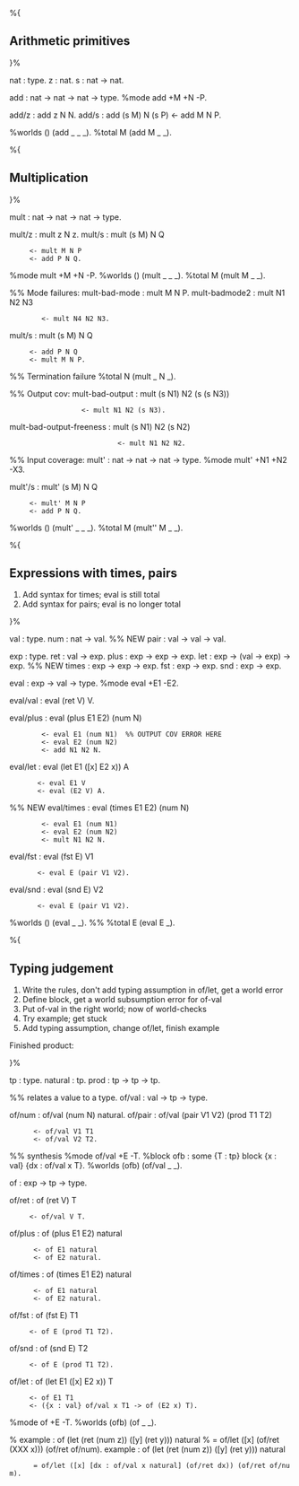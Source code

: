 %{

== Arithmetic primitives ==

}%

nat : type.  
z : nat.
s : nat -> nat.

add : nat -> nat -> nat -> type.
%mode add +M +N -P.

add/z : add z N N.
add/s : add (s M) N (s P) <- add M N P.

%worlds () (add _ _ _).
%total M (add M _ _).

%{

== Multiplication ==

}%

mult : nat -> nat -> nat -> type.

mult/z : mult z N z.
mult/s : mult (s M) N Q
	  <- mult M N P
	  <- add P N Q.

%mode mult +M +N -P.
%worlds () (mult _ _ _).
%total M (mult M _ _).

%% Mode failures:
mult-bad-mode : mult M N P.
mult-badmode2 : mult N1 N2 N3 
		 <- mult N4 N2 N3.  
mult/s : mult (s M) N Q
	  <- add P N Q
	  <- mult M N P.

%% Termination failure
%total N (mult _ N _).

%% Output cov:
mult-bad-output : mult (s N1) N2 (s (s N3))
                   <- mult N1 N2 (s N3).
mult-bad-output-freeness : mult (s N1) N2 (s N2)
                            <- mult N1 N2 N2.

%% Input coverage:
mult' : nat -> nat -> nat -> type.
%mode mult' +N1 +N2 -X3.

mult'/s : mult' (s M) N Q
	  <- mult' M N P
	  <- add P N Q.

%worlds () (mult' _ _ _).
%total M (mult'' M _ _).

%{

== Expressions with times, pairs ==

# Add syntax for times; eval is still total
# Add syntax for pairs; eval is no longer total

}%

val : type.
num  : nat -> val.
%% NEW
pair : val -> val -> val.

exp : type.
ret : val -> exp.
plus  : exp -> exp -> exp.
let : exp -> (val -> exp) -> exp.
%% NEW
times : exp -> exp -> exp.
fst : exp -> exp.
snd : exp -> exp.

eval : exp -> val -> type.
%mode eval +E1 -E2.

eval/val : eval (ret V) V.

eval/plus : eval (plus E1 E2) (num N)
	     <- eval E1 (num N1)  %% OUTPUT COV ERROR HERE
	     <- eval E2 (num N2)
	     <- add N1 N2 N.

eval/let : eval (let E1 ([x] E2 x)) A
	    <- eval E1 V
	    <- eval (E2 V) A.

%% NEW
eval/times : eval (times E1 E2) (num N)
	     <- eval E1 (num N1)
	     <- eval E2 (num N2)
	     <- mult N1 N2 N.

eval/fst : eval (fst E) V1
	    <- eval E (pair V1 V2).

eval/snd : eval (snd E) V2
	    <- eval E (pair V1 V2).

%worlds () (eval _ _).
%% %total E (eval E _).

%{

== Typing judgement ==

# Write the rules, don't add typing assumption in of/let, get a world error
# Define block, get a world subsumption error for of-val
# Put of-val in the right world; now of world-checks
# Try example; get stuck
# Add typing assumption, change of/let, finish example

Finished product:

}%

tp : type.
natural : tp.
prod : tp -> tp -> tp.

%% relates a value to a type.
of/val : val -> tp -> type.

of/num : of/val (num N) natural.  
of/pair : of/val (pair V1 V2) (prod T1 T2)
	   <- of/val V1 T1
	   <- of/val V2 T2.

%% synthesis 
%mode of/val +E -T.
%block ofb : some {T : tp} block {x : val} {dx : of/val x T}.
%worlds (ofb) (of/val _ _).

of : exp -> tp -> type.

of/ret : of (ret V) T
	  <- of/val V T.
of/plus : of (plus E1 E2) natural
	   <- of E1 natural
	   <- of E2 natural.
of/times : of (times E1 E2) natural
	   <- of E1 natural
	   <- of E2 natural.
of/fst : of (fst E) T1
	  <- of E (prod T1 T2). 
of/snd : of (snd E) T2
	  <- of E (prod T1 T2). 
of/let : of (let E1 ([x] E2 x)) T
	  <- of E1 T1
 	  <- ({x : val} of/val x T1 -> of (E2 x) T).

%mode of +E -T.
%worlds (ofb) (of _ _).


% example : of (let (ret (num z)) ([y] (ret y))) natural 
% 	   = of/let ([x] (of/ret (XXX x))) (of/ret of/num).
example : of (let (ret (num z)) ([y] (ret y))) natural 
	   = of/let ([x] [dx : of/val x natural] (of/ret dx)) (of/ret of/num).